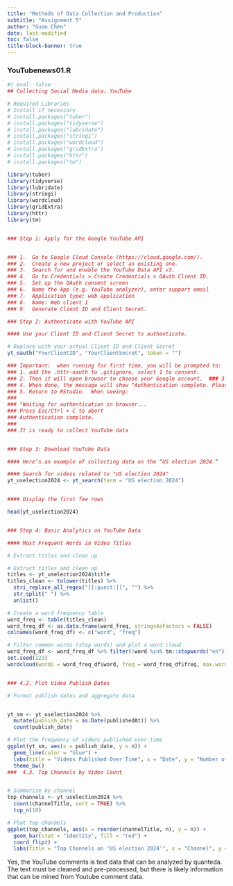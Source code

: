 ```yaml
---
title: "Methods of Data Collection and Production"
subtitle: "Assignment 5"
author: "Guan Chen"
date: last-modified
toc: false
title-block-banner: true
---
```


### YouTubenews01.R

```r
#| eval: false
## Collecting Social Media data: YouTube

# Required Libraries
# Install if necessary
# install.packages("tuber")
# install.packages("tidyverse")
# install.packages("lubridate")
# install.packages("stringi")
# install.packages("wordcloud")
# install.packages("gridExtra")
# install.packages("httr")
# install.packages("tm")

library(tuber)
library(tidyverse)
library(lubridate)
library(stringi)
library(wordcloud)
library(gridExtra)
library(httr)
library(tm)


### Step 1: Apply for the Google YouTube API


### 1.  Go to Google Cloud Console (https://cloud.google.com/).
### 2.  Create a new project or select an existing one.
### 3.  Search for and enable the YouTube Data API v3.
### 4.  Go to Credentials > Create Credentials > OAuth Client ID.
### 5.  Set up the OAuth consent screen
### 6.  Name the App (e.g. YouTube analyzer), enter support email
### 7.  Application type: web application
### 8.  Name: Web client 1
### 9.  Generate Client ID and Client Secret.

### Step 2: Authenticate with YouTube API

#### Use your Client ID and Client Secret to authenticate.

# Replace with your actual Client ID and Client Secret
yt_oauth("YourClientID", "YourClientSecret", token = "")

### Important:  when running for first time, you will be prompted to:
### 1. add the .httr-oauth to .gitignore, select 1 to consent. 
### 2. Then it will open browser to choose your Google account.  ### 3. When prompted with safety statement ("Google hasn’t verified this app"), click advanced and click Go to Appname (unsafe) to verify.  
### 4. When done, the message will show "Authentication complete. Please close this page and return to R."
### 5. Return to RStudio.  When seeing:
###  
### "Waiting for authentication in browser...
### Press Esc/Ctrl + C to abort
### Authentication complete.
### 
### It is ready to collect YouTube data


### Step 3: Download YouTube Data

#### Here’s an example of collecting data on the “US election 2024.”

#### Search for videos related to "US election 2024"
yt_uselection2024 <- yt_search(term = "US election 2024")


#### Display the first few rows

head(yt_uselection2024)


### Step 4: Basic Analytics on YouTube Data

#### Most Frequent Words in Video Titles

# Extract titles and clean up

# Extract titles and clean up
titles <- yt_uselection2024$title
titles_clean <- tolower(titles) %>%
  stri_replace_all_regex("[[:punct:]]", "") %>%
  str_split(" ") %>%
  unlist()

# Create a word frequency table
word_freq <- table(titles_clean)
word_freq_df <- as.data.frame(word_freq, stringsAsFactors = FALSE)
colnames(word_freq_df) <- c("word", "freq")

# Filter common words (stop words) and plot a word cloud
word_freq_df <- word_freq_df %>% filter(!word %in% tm::stopwords("en"))
set.seed(123)
wordcloud(words = word_freq_df$word, freq = word_freq_df$freq, max.words = 50)


### 4.2. Plot Video Publish Dates

# Format publish dates and aggregate data


yt_sm <- yt_uselection2024 %>%
  mutate(publish_date = as.Date(publishedAt)) %>%
  count(publish_date)

# Plot the frequency of videos published over time
ggplot(yt_sm, aes(x = publish_date, y = n)) +
  geom_line(color = "blue") +
  labs(title = "Videos Published Over Time", x = "Date", y = "Number of Videos") +  
  theme_bw()
###  4.3. Top Channels by Video Count


# Summarize by channel
top_channels <- yt_uselection2024 %>%
  count(channelTitle, sort = TRUE) %>%
  top_n(10)

# Plot top channels
ggplot(top_channels, aes(x = reorder(channelTitle, n), y = n)) +
  geom_bar(stat = "identity", fill = "red") +
  coord_flip() +
  labs(title = "Top Channels on 'US election 2024'", x = "Channel", y = "Number of Videos")
```

Yes, the YouTube comments is text data that can be analyzed by quanteda. The text must be cleaned and pre-processed, but there is likely information that can be mined from Youtube comment data.
